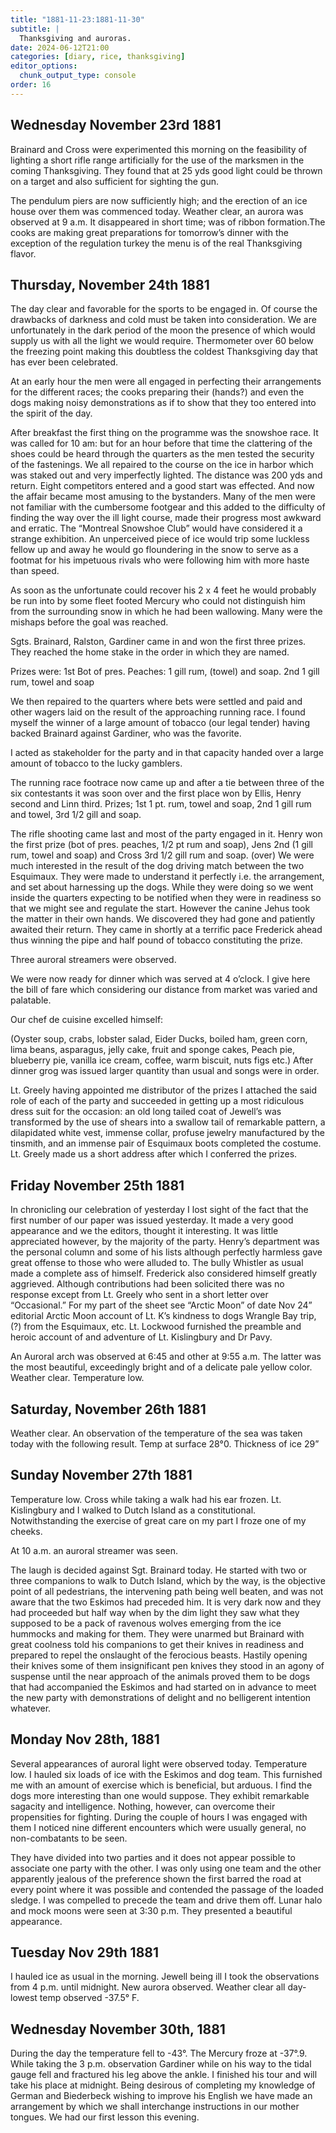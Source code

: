 ```yaml
---
title: "1881-11-23:1881-11-30"
subtitle: |
  Thanksgiving and auroras.
date: 2024-06-12T21:00
categories: [diary, rice, thanksgiving]
editor_options:
  chunk_output_type: console
order: 16
---
```


## Wednesday November 23rd 1881

Brainard and Cross were experimented this morning on the feasibility of
lighting a short rifle range artificially for the use of the marksmen in the coming
Thanksgiving. They found that at 25 yds good light could be thrown on a target and
also sufficient for sighting the gun.

The pendulum piers are now sufficiently high; and the erection of an ice house
over them was commenced today. Weather clear, an aurora was observed at 9 a.m. It
disappeared in short time; was of ribbon formation.The cooks are making great
preparations for tomorrow’s dinner with the exception of the regulation turkey the
menu is of the real Thanksgiving flavor.

## Thursday, November 24th 1881

The day clear and favorable for the sports to be engaged in. Of course the
drawbacks of darkness and cold must be taken into consideration. We are
unfortunately in the dark period of the moon the presence of which would supply us
with all the light we would require. Thermometer over 60 below the freezing point
making this doubtless the coldest Thanksgiving day that has ever been celebrated.

At an early hour the men were all engaged in perfecting their arrangements for
the different races; the cooks preparing their (hands?) and even the dogs making
noisy demonstrations as if to show that they too entered into the spirit of the day.

After breakfast the first thing on the programme was the snowshoe race. It
was called for 10 am: but for an hour before that time the clattering of the shoes could
be heard through the quarters as the men tested the security of the fastenings. We all
repaired to the course on the ice in harbor which was staked out and very imperfectly
lighted. The distance was 200 yds and return. Eight competitors entered and a good
start was effected. And now the affair became most amusing to the bystanders. Many
of the men were not familiar with the cumbersome footgear and this added to the
difficulty of finding the way over the ill light course, made their progress most
awkward and erratic. The “Montreal Snowshoe Club” would have considered it a
strange exhibition. An unperceived piece of ice would trip some luckless fellow up
and away he would go floundering in the snow to serve as a footmat 
for his impetuous rivals who were following him with more haste than speed.

As soon as the unfortunate could recover his 2 x 4 feet he would probably be run into
by some fleet footed Mercury who could not distinguish him from the surrounding
snow in which he had been wallowing. Many were the mishaps before the goal was
reached.

Sgts. Brainard, Ralston, Gardiner came in and won the first three prizes. They
reached the home stake in the order in which they are named.

Prizes were:
1st Bot of pres. Peaches: 1 gill rum, (towel) and soap.
2nd 1 gill rum, towel and soap


We then repaired to the quarters where bets were settled and paid and other
wagers laid on the result of the approaching running race. I found myself the winner
of a large amount of tobacco (our legal tender) having backed Brainard against
Gardiner, who was the favorite.

I acted as stakeholder for the party and in that capacity handed over a large
amount of tobacco to the lucky gamblers.

The running race footrace now came up and after a tie between three of the six
contestants it was soon over and the first place won by Ellis, Henry second and Linn
third. Prizes; 1st 1 pt. rum, towel and soap, 2nd 1 gill rum and towel, 3rd 1/2 gill and
soap.

The rifle shooting came last and most of the party engaged in it. Henry won
the first prize (bot of pres. peaches, 1/2 pt rum and soap), Jens 2nd (1 gill rum, towel
and soap) and Cross 3rd 1/2 gill rum and soap. (over)
We were much interested in the result of the dog driving match between the two
Esquimaux. They were made to understand it perfectly i.e. the arrangement, and set
about harnessing up the dogs. While they were doing so we went inside the quarters
expecting to be notified when they were in readiness so that we might see and
regulate the start. However the canine Jehus took the matter in their own hands. We
discovered they had gone and patiently awaited their return. They came in shortly at a
terrific pace Frederick ahead thus winning the pipe and half pound of tobacco
constituting the prize.

Three auroral streamers were observed.

We were now ready for dinner which was served at 4 o’clock. I give here the
bill of fare which considering our distance from market was varied and palatable.

Our chef de cuisine excelled himself:

(Oyster soup, crabs, lobster salad, Eider Ducks, boiled ham, green corn, lima beans,
asparagus, jelly cake, fruit and sponge cakes, Peach pie, blueberry pie, vanilla ice
cream, coffee, warm biscuit, nuts figs etc.) After dinner grog was issued larger
quantity than usual and songs were in order.

Lt. Greely having appointed me distributor of the prizes I attached the said
role of each of the party and succeeded in getting up a most ridiculous dress suit for
the occasion: an old long tailed coat of Jewell’s was transformed by the use of shears
into a swallow tail of remarkable pattern, a dilapidated white vest, immense collar,
profuse jewelry manufactured by the tinsmith, and an immense pair of Esquimaux
boots completed the costume. Lt. Greely made us a short address after which I
conferred the prizes.

## Friday November 25th 1881

In chronicling our celebration of yesterday I lost sight of the fact that the first
number of our paper was issued yesterday. It made a very good appearance and we
the editors, thought it interesting. It was little appreciated however, by the majority of
the party. Henry’s department was the personal column and some of his lists although
perfectly harmless gave great offense to those who were alluded to. The bully
Whistler as usual made a complete ass of himself. Frederick also considered himself
greatly aggrieved. Although contributions had been solicited there was no response
except from Lt. Greely who sent in a short letter over “Occasional.” For my part of
the sheet see “Arctic Moon” of date Nov 24" editorial Arctic Moon account of Lt. K’s
kindness to dogs Wrangle Bay trip, (?) from the Esquimaux, etc. Lt. Lockwood
furnished the preamble and heroic account of and adventure of Lt. Kislingbury and
Dr Pavy. 

An Auroral arch was observed at 6:45 and other at 9:55 a.m. The latter was the most
beautiful, exceedingly bright and of a delicate pale yellow color. Weather clear.
Temperature low.

## Saturday, November 26th 1881

Weather clear. An observation of the temperature of the sea was taken today
with the following result. Temp at surface 28°0. Thickness of ice 29”


## Sunday November 27th 1881

Temperature low. Cross while taking a walk had his ear frozen. Lt.
Kislingbury and I walked to Dutch Island as a constitutional. Notwithstanding the
exercise of great care on my part I froze one of my cheeks.

At 10 a.m. an auroral streamer was seen.

The laugh is decided against Sgt. Brainard today. He started with two or three
companions to walk to Dutch Island, which by the way, is the objective point of all
pedestrians, the intervening path being well beaten, and was not aware that the two
Eskimos had preceded him. It is very dark now and they had proceeded but half way
when by the dim light they saw what they supposed to be a pack of ravenous wolves
emerging from the ice hummocks and making for them. They were unarmed but
Brainard with great coolness told his companions to get their knives in readiness and
prepared to repel the onslaught of the ferocious beasts. Hastily opening their knives
some of them insignificant pen knives they stood in an agony of suspense until the
near approach of the animals proved them to be
dogs that had accompanied the Eskimos and had started on in advance to meet the
new party with demonstrations of delight and no belligerent intention whatever.


## Monday Nov 28th, 1881

Several appearances of auroral light were observed today. Temperature low. I
hauled six loads of ice with the Eskimos and dog team. This furnished me with an
amount of exercise which is beneficial, but arduous. I find the dogs more interesting
than one would suppose. They exhibit remarkable sagacity and intelligence. Nothing,
however, can overcome their propensities for fighting. During the couple of hours I
was engaged with them I noticed nine different encounters which were usually
general, no non-combatants to be seen.

They have divided into two parties and it does not appear possible to associate
one party with the other. I was only using one team and the other apparently jealous
of the preference shown the first barred the road at every point where it was possible
and contended the passage of the loaded sledge. I was compelled to precede the team
and drive them off. Lunar halo and mock moons were seen at 3:30 p.m. They
presented a beautiful appearance.

## Tuesday Nov 29th 1881

I hauled ice as usual in the morning. Jewell being ill I took the observations
from 4 p.m. until midnight. New aurora observed. Weather clear all day- lowest temp
observed -37.5° F.


## Wednesday November 30th, 1881

During the day the temperature fell to -43°. The Mercury froze at -37°.9.
While taking the 3 p.m. observation Gardiner while on his way to the tidal gauge fell
and fractured his leg above the ankle. I finished his tour and will take his place at
midnight. Being desirous of completing my knowledge of German and Biederbeck
wishing to improve his English we have made an arrangement by which we shall
interchange instructions in our mother tongues. We had our first lesson this evening.


